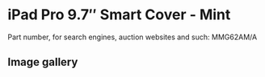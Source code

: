 # iPad Pro 9.7″ Smart Cover - Mint

Part number, for search engines, auction websites and such: MMG62AM/A

## Image gallery

<div style={{ width: "768px" }}>
  <GalleryComponent
    images={[
      {
        original: "/everysource/MMG62",
        thumbnail: "/everypreview/MMG62",
      },
      {
        original: "/everysource/MMG62_AV1_GOLD",
        thumbnail: "/everypreview/MMG62_AV1_GOLD",
      },
      {
        original: "/everysource/MMG62_AV1_ROSEGOLD",
        thumbnail: "/everypreview/MMG62_AV1_ROSEGOLD",
      },
      {
        original: "/everysource/MMG62_AV1_SILVER",
        thumbnail: "/everypreview/MMG62_AV1_SILVER",
      },
      {
        original: "/everysource/MMG62_AV1_SPACE_GRAY",
        thumbnail: "/everypreview/MMG62_AV1_SPACE_GRAY",
      },
      {
        original: "/everysource/MMG62_AV2",
        thumbnail: "/everypreview/MMG62_AV2",
      },
      {
        original: "/everysource/MMG62_AV3",
        thumbnail: "/everypreview/MMG62_AV3",
      }
    ]}
  />
</div>